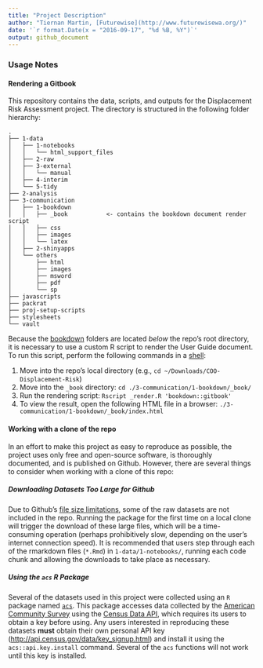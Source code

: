 ```yaml
---
title: "Project Description"
author: "Tiernan Martin, [Futurewise](http://www.futurewisewa.org/)"
date: '`r format.Date(x = "2016-09-17", "%d %B, %Y")`'
output: github_document
---
```


### Usage Notes

#### Rendering a Gitbook 

This repository contains the data, scripts, and outputs for the Displacement Risk Assessment project. The directory is structured in the following folder hierarchy:

    .
    ├── 1-data
    │   ├── 1-notebooks
    │   │   └── html_support_files
    │   ├── 2-raw
    │   ├── 3-external
    │   │   └── manual
    │   ├── 4-interim
    │   └── 5-tidy
    ├── 2-analysis
    ├── 3-communication
    │   ├── 1-bookdown
    │   │   ├── _book           <- contains the bookdown document render script
    │   │   ├── css
    │   │   ├── images
    │   │   └── latex
    │   ├── 2-shinyapps
    │   └── others
    │       ├── html
    │       ├── images
    │       ├── msword
    │       ├── pdf
    │       └── sp
    ├── javascripts
    ├── packrat
    ├── proj-setup-scripts
    ├── stylesheets
    └── vault

Because the [bookdown](https://bookdown.org/) folders are located _below_ the repo's root directory, it is necessary to use a custom R script to render the User Guide document. To run this script, perform the following commands in a [shell](https://en.wikipedia.org/wiki/Shell_(computing)):

  1. Move into the repo's local directory (e.g., `cd ~/Downloads/COO-Displacement-Risk`)
  2. Move into the `_book` directory: `cd ./3-communication/1-bookdown/_book/`
  3. Run the rendering script: `Rscript _render.R 'bookdown::gitbook'`
  4. To view the result, open the following HTML file in a browser: `./3-communication/1-bookdown/_book/index.html`


#### Working with a clone of the repo

In an effort to make this project as easy to reproduce as possible, the project uses only free and open-source software, is thoroughly documented, and is published on Github. However, there are several things to consider when working with a clone of this repo:

##### Downloading Datasets Too Large for Github
Due to Github's [file size limitations](https://help.github.com/categories/managing-large-files/), some of the raw datasets are not included in the repo. Running the package for the first time on a local clone will trigger the download of these large files, which will be a time-consuming operation (perhaps prohibitively slow, depending on the user's internet connection speed). It is recommended that users step through each of the rmarkdown files (`*.Rmd`) in `1-data/1-notebooks/`, running each code chunk and allowing the downloads to take place as necessary.

##### Using the `acs` R Package
Several of the datasets used in this project were collected using an `R` package named [`acs`](https://cran.r-project.org/web/packages/acs/acs.pdf). This package accesses data collected by the [American Community Survey](https://www.census.gov/programs-surveys/acs/) using the [Census Data API](http://www.census.gov/data/developers/data-sets.html), which requires its users to obtain a key before using. Any users interested in reproducing these datasets **must** obtain their own personal API key (<http://api.census.gov/data/key_signup.html>) and install it using the `acs::api.key.install` command. Several of the `acs` functions will not work until this key is installed.